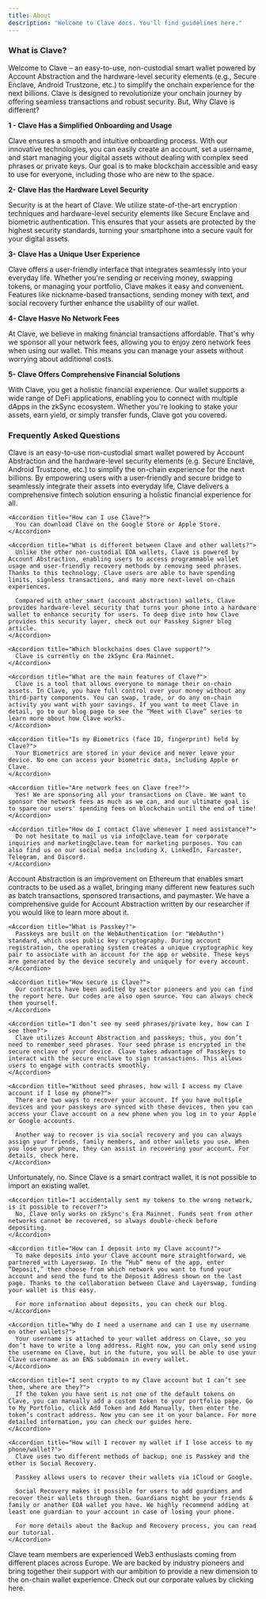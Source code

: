 ```yaml
---
title: About
description: "Welcome to Clave docs. You'll find guidelines here."
---
```


### What is Clave?

Welcome to Clave –  an easy-to-use, non-custodial smart wallet powered by Account Abstraction and the hardware-level security elements (e.g., Secure Enclave, Android Trustzone, etc.) to simplify the onchain experience for the next billions. Clave is designed to revolutionize your onchain journey by offering seamless transactions and robust security. But, Why Clave is different? 

**1 - Clave Has a Simplified Onboarding and Usage**

Clave ensures a smooth and intuitive onboarding process. With our innovative technologies, you can easily create an account, set a username, and start managing your digital assets without dealing with complex seed phrases or private keys. Our goal is to make blockchain accessible and easy to use for everyone, including those who are new to the space.

**2- Clave Has the Hardware Level Security**

Security is at the heart of Clave. We utilize state-of-the-art encryption techniques and hardware-level security elements like Secure Enclave and biometric authentication. This ensures that your assets are protected by the highest security standards, turning your smartphone into a secure vault for your digital assets.

**3- Clave Has a Unique User Experience** 

Clave offers a user-friendly interface that integrates seamlessly into your everyday life. Whether you're sending or receiving money, swapping tokens, or managing your portfolio, Clave makes it easy and convenient. Features like nickname-based transactions, sending money with text, and social recovery further enhance the usability of our wallet.

**4- Clave Hasve No Network Fees** 

At Clave, we believe in making financial transactions affordable. That's why we sponsor all your network fees, allowing you to enjoy zero network fees when using our wallet. This means you can manage your assets without worrying about additional costs.

**5- Clave Offers Comprehensive Financial Solutions** 

With Clave, you get a holistic financial experience. Our wallet supports a wide range of DeFi applications, enabling you to connect with multiple dApps in the zkSync ecosystem. Whether you're looking to stake your assets, earn yield, or simply transfer funds, Clave got you covered.




### Frequently Asked Questions

<AccordionGroup>
  <Accordion title="General">
    <Accordion title="What is Clave?">
      Clave is an easy-to-use non-custodial smart wallet powered by Account Abstraction and the hardware-level security elements (e.g. Secure Enclave, Android Trustzone, etc.) to simplify the on-chain experience for the next billions. By empowering users with a user-friendly and secure bridge to seamlessly integrate their assets into everyday life, Clave delivers a comprehensive fintech solution ensuring a holistic financial experience for all.
    </Accordion>
    
    <Accordion title="How can I use Clave?">
      You can download Clave on the Google Store or Apple Store.
    </Accordion>

    <Accordion title="What is different between Clave and other wallets?">
      Unlike the other non-custodial EOA wallets, Clave is powered by Account Abstraction, enabling users to access programmable wallet usage and user-friendly recovery methods by removing seed phrases. Thanks to this technology, Clave users are able to have spending limits, signless transactions, and many more next-level on-chain experiences.

      Compared with other smart (account abstraction) wallets, Clave provides hardware-level security that turns your phone into a hardware wallet to enhance security for users. To deep dive into how Clave provides this security layer, check out our Passkey Signer blog article.
    </Accordion>

    <Accordion title="Which blockchains does Clave support?">
      Clave is currently on the zkSync Era Mainnet.
    </Accordion>

    <Accordion title="What are the main features of Clave?">
      Clave is a tool that allows everyone to manage their on-chain assets. In Clave, you have full control over your money without any third-party components. You can swap, trade, or do any on-chain activity you want with your savings. If you want to meet Clave in detail, go to our blog page to see the “Meet with Clave” series to learn more about how Clave works.
    </Accordion>

    <Accordion title="Is my Biometrics (face ID, fingerprint) held by Clave?">
      Your Biometrics are stored in your device and never leave your device. No one can access your biometric data, including Apple or Clave.
    </Accordion>

    <Accordion title="Are network fees on Clave free?">
      Yes! We are sponsoring all your transactions on Clave. We want to sponsor the network fees as much as we can, and our ultimate goal is to spare our users' spending fees on blockchain until the end of time!
    </Accordion>

    <Accordion title="How do I contact Clave whenever I need assistance?">
      Do not hesitate to mail us via info@clave.team for corporate inquiries and marketing@clave.team for marketing purposes. You can also find us on our social media including X, LinkedIn, Farcaster, Telegram, and Discord.
    </Accordion>
  </Accordion>

  <Accordion title="Technical">
    <Accordion title="What is Account Abstraction?">
      Account Abstraction is an improvement on Ethereum that enables smart contracts to be used as a wallet, bringing many different new features such as batch transactions, sponsored transactions, and paymaster. We have a comprehensive guide for Account Abstraction written by our researcher if you would like to learn more about it.
    </Accordion>

    <Accordion title="What is Passkey?">
      Passkeys are built on the WebAuthentication (or "WebAuthn") standard, which uses public key cryptography. During account registration, the operating system creates a unique cryptographic key pair to associate with an account for the app or website. These keys are generated by the device securely and uniquely for every account.
    </Accordion>

    <Accordion title="How secure is Clave?">
      Our contracts have been audited by sector pioneers and you can find the report here. Our codes are also open source. You can always check them yourself.
    </Accordion>

    <Accordion title="I don’t see my seed phrases/private key, how can I see them?">
      Clave utilizes Account Abstraction and passkeys; thus, you don’t need to remember seed phrases. Your seed phrase is encrypted in the secure enclave of your device. Clave takes advantage of Passkeys to interact with the secure enclave to sign transactions. This allows users to engage with contracts smoothly.
    </Accordion>

    <Accordion title="Without seed phrases, how will I access my Clave account if I lose my phone?">
      There are two ways to recover your account. If you have multiple devices and your passkeys are synced with those devices, then you can access your Clave account on a new phone when you log in to your Apple or Google accounts.

      Another way to recover is via social recovery and you can always assign your friends, family members, and other wallets you use. When you lose your phone, they can assist in recovering your account. For details, check here.
    </Accordion>
  </Accordion>

  <Accordion title="App Specific Questions">
    <Accordion title="Can I import an existing wallet to Clave?">
      Unfortunately, no. Since Clave is a smart contract wallet, it is not possible to import an existing wallet.
    </Accordion>

    <Accordion title="I accidentally sent my tokens to the wrong network, is it possible to recover?">
      No, Clave only works on zkSync's Era Mainnet. Funds sent from other networks cannot be recovered, so always double-check before depositing.
    </Accordion>

    <Accordion title="How can I deposit into my Clave account?">
      To make deposits into your Clave account more straightforward, we partnered with Layerswap. In the “Hub” menu of the app, enter “Deposit,” then choose from which network you want to fund your account and send the fund to the Deposit Address shown on the last page. Thanks to the collaboration between Clave and Layerswap, funding your wallet is this easy.

      For more information about deposits, you can check our blog.
    </Accordion>

    <Accordion title="Why do I need a username and can I use my username on other wallets?">
      Your username is attached to your wallet address on Clave, so you don’t have to write a long address. Right now, you can only send using the username on Clave, but in the future, you will be able to use your Clave username as an ENS subdomain in every wallet.
    </Accordion>

    <Accordion title="I sent crypto to my Clave account but I can’t see them, where are they?">
      If the token you have sent is not one of the default tokens on Clave, you can manually add a custom token to your portfolio page. Go to My Portfolio, click Add Token and Add Manually, then enter the token’s contract address. Now you can see it on your balance. For more detailed information, you can check our guides here.
    </Accordion>

    <Accordion title="How will I recover my wallet if I lose access to my phone/wallet?">
      Clave uses two different methods of backup; one is Passkey and the other is Social Recovery.

      Passkey allows users to recover their wallets via iCloud or Google.

      Social Recovery makes it possible for users to add guardians and recover their wallets through them. Guardians might be your friends & family or another EOA wallet you have. We highly recommend adding at least one guardian to your account in case of losing your phone.

      For more details about the Backup and Recovery process, you can read our tutorial.
    </Accordion>
  </Accordion>

  <Accordion title="Others">
    <Accordion title="Who is the team behind the Clave?">
      Clave team members are experienced Web3 enthusiasts coming from different places across Europe. We are backed by industry pioneers and bring together their support with our ambition to provide a new dimension to the on-chain wallet experience. Check out our corporate values by clicking here.
    </Accordion>
  </Accordion>
</AccordionGroup>

